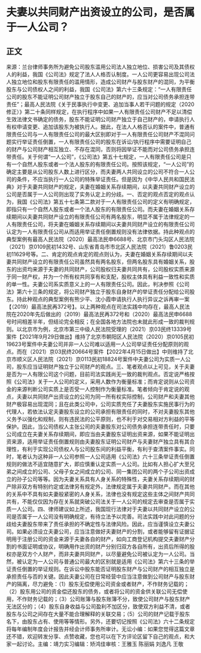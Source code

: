 # 夫妻以共同财产出资设立的公司，是否属于一人公司？
## 正文
来源：兰台律师事务所为避免公司股东滥用公司法人独立地位、损害公司及其债权人的利益，我国《公司法》规定了法人人格否认制度。一人公司更容易出现公司法人独立地位和股东有限责任的滥用情形，造成公司财产与股东财产的混同，为平衡股东与公司债权人之间的利益，我国《公司法》第六十三条规定：“一人有限责任公司的股东不能证明公司财产独立于股东自己的财产的，应当对公司债务承担连带责任”；最高人民法院《关于民事执行中变更、追加当事人若干问题的规定（2020修正）》第二十条同样规定，在执行程序中如果一人有限责任公司财产不足以清偿生效法律文书确定的债务，股东不能证明公司财产独立于自己财产的，申请执行人有权申请变更、追加该股东为被执行人。据此，在法人人格否认的案件中，普通有限责任公司与一人有限责任公司的最大区别即对于一人有限责任公司财产不混同问题实行举证责任倒置，一人有限责任公司的股东在诉讼/执行程序中需要证明自己的财产与公司财产相互独立、不存在混同，否则将因举证不能而对公司债务承担连带责任。关于何谓“一人公司”，《公司法》第五十七规定，一人有限责任公司是只有一个自然人股东或者一个法人股东的有限责任公司。按照该规定，“一人公司”的确定主要是从公司股东人数上进行区分，而夫妻两人共同设立的公司不符合一人公司的条件，不应当执行一人公司的特殊举证责任。但是因为《中华人民共和国民法典》对于夫妻共同财产的规定，夫妻在婚姻关系存续期间，以夫妻共同财产设立的公司是否属于一人公司则出现了实务认定上的分歧。一、否定的观点否定的观点认为，我国《公司法》第五十七条第二款对于一人有限责任公司的定义有明确规定，即指只有一个自然人股东或者一个法人股东的有限责任公司。而夫妻在婚姻关系存续期间以夫妻共同财产设立的有限责任公司有两名股东，明显不属于法律规定的一人有限责任公司，将夫妻在婚姻关系存续期间以夫妻共同财产设立的有限责任公司认定为一人有限责任公司从而适用举证责任倒置规则没有法律依据。持此种观点的典型案例有最高人民法院（2020）最高法民申6688号、北京市门头沟区人民法院（2021）京0109民初1432号、山东省青岛市市北区人民法院（2021）鲁0203民初11629号等。二、肯定的观点肯定的观点则认为，夫妻在婚姻关系存续期间以夫妻共同财产设立的有限责任公司虽然具有两名股东，但两名股东具有婚姻关系，股东的出资均来源于夫妻的共同财产，公司股权归夫妻共同共有，公司股权实质来源于同一财产权，并为一个所有权共同享有和支配，股权主体具有利益一致性和实质的单一性。夫妻公司系实质意义上的一人有限责任公司。因此，判决参照《公司法》第六十三条的规定，将公司财产独立于股东自身财产的举证责任分配给公司股东。持此种观点的典型案例有熊少平、沈小霞申请执行人执行异议之诉再审一案【（2019）最高法民再372号】。以上两种观点在司法实践中均存在，最高人民法院在2020年先后做出的（2019）最高法民再372号和（2020）最高法民申6688号时间相差半年，但结论完全相反；在全国各地方法院也未就此形成一致的裁判规则。以北京市为例，北京市第三中级人民法院受理的（2021）京03民终13339号案件【2021年9月29日做出】维持了北京市朝阳区人民法院（2020）京0105民初19623号案件中夫妻公司并非一人公司难以适用一人公司举证责任分配原则的观点。而在（2021）京03民终20664号案件【2022年4月15日做出】中则维持了北京市顺义区人民法院（2021）京0113民初18824号案件中夫妻公司为实质一人公司，股东应当证明财产独立于公司财产的观点。三、笔者观点以上可见，关于夫妻是否为一人有限公司这个问题，目前司法实践尚无一致的裁判观点。否定说严格按照《公司法》关于一人公司的定义，采用人数作为衡量标准；而肯定说则从公司资金的来源判断公司实质上是否受一人控制作为衡量标准。笔者倾向于肯定说的观点，夫妻以共同财产出资设立的公司为同一所有权实际控制，公司财产和夫妻其他财产极容易出现混同；且在此类公司中，公司实质充任了夫妻股东实施民事行为的代理人，若依法认定夫妻股东设立的公司承担有限责任的同时，不对夫妻股东其他义务予以强化和规制，则有违民法的公平原则，也不利于对交易相对方利益的平等保护。因此，当公司债权人主张公司的夫妻股东对公司债务承担连带责任时，只要公司成立在夫妻关系存续期间，即应当由夫妻股东证明出资来源，如果不能证明出资来源，适用举证责任倒置规则由夫妻股东证明公司财产与夫妻财产独立具有其合理性，有利于实现公司债权人与公司股东间的利益平衡，有利于查清案件事实。同时，笔者认为这种非一人公司参照一人公司适用《公司法》六十三条举证责任倒置规则的做法不适宜随意扩大，即应慎重认定实质一人公司。比如有人担心扩大至兄弟之间成立的公司、父母子女之间成立的公司、同一集团公司的两个子公司出资成立的孙子公司等等。因为夫妻关系具有人身关系的特殊性，夫妻关系存续期间的财产除非双方有特别约定或法律另有规定外，法律规定属于夫妻共同财产。而在其他的关系中不具有如夫妻般紧密的人身关系，法律也没有规定这些主体之间财产共同共有，不能仅仅因为存在关系就突破公司法关于一人公司的规定去审查是否属于实质一人公司。四、律师建议如上所述，我国现行法律对于夫妻以共同财产设立的公司是否属于一人公司没有明确规定，有待立法予以完善。司法实践中对此问题的分歧给夫妻股东带来了责任承担的不确定性与法律风险。因此，应当谨慎设立夫妻公司。如果必须设立夫妻公司，应当注意做好夫妻财产的分割，或者能够留有证据证明用于注册公司的资金来源于夫妻各自的财产，如向工商登记机构提交夫妻财产分割的书面证明或协议，明确用作出资的财产分别归双方各自所有，出资后所得的股权亦是双方个人财产，而非夫妻共同财产，以尽量避免公司被认定为一人公司。当然，被认定为一人公司与普通公司最大的区别就是适用《公司法》第六十三条的举证责任倒置的举证规则。在诉讼中股东能否证明股东财产与公司财产的相互独立是承担责任与否的关键。因此夫妻公司在日常经营中应当注意做到公司财产与股东财产的隔离，尽力避免：（1）股东无偿使用公司资金或者财产，不作财务记载的；（2）股东用公司的资金偿还股东的债务，或者将公司的资金供关联公司无偿使用，不作财务记载的；（3）公司账簿与股东账簿不分，致使公司财产与股东财产无法区分的；（4）股东自身收益与公司盈利不加区分，致使双方利益不清，或者股东与公司之间存在大量不能合理解释的关联交易；（5）公司的财产记载于股东名下，由股东占有、使用等等情形。另外，还要切记按照《公司法》六十二条规定将每年编制年度会计报告并经会计师事务所审计。无讼小编：如果您觉得这篇文章还不错，欢迎转发分享、点赞收藏，您也可以在下方评论区留下自己的观点，和大家一起讨论。主编：靖力实习编辑：矫鸿佳审核：王雅玉 陈丽娟 刘逸凡 王敬